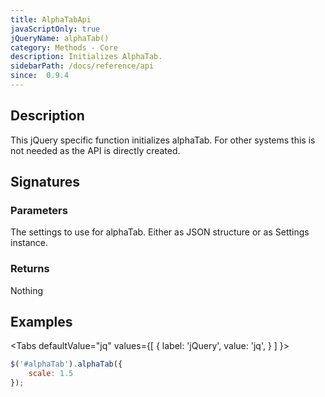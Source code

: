 ```yaml
---
title: AlphaTabApi
javaScriptOnly: true
jQueryName: alphaTab()
category: Methods - Core
description: Initializes AlphaTab.
sidebarPath: /docs/reference/api
since:  0.9.4
---
```



## Description
This jQuery specific function initializes alphaTab. For other systems this is not needed as the API is directly created. 

## Signatures

<TypeTable>
    <TypeRow type="jquery" name="alphaTab(settings)" />
</TypeTable>

### Parameters

<ParameterTable>
    <ParameterRow platform="jquery" name="settings" type="AlphaTab.Settings">
        The settings to use for alphaTab. Either as JSON structure or as Settings instance.
    </ParameterRow>
</ParameterTable>

### Returns
Nothing

## Examples

<Tabs
  defaultValue="jq"
  values={[
    { label: 'jQuery', value: 'jq', }
  ]
}>
<TabItem value="jq">


```js
$('#alphaTab').alphaTab({
    scale: 1.5
});
```

</TabItem>
</Tabs>

